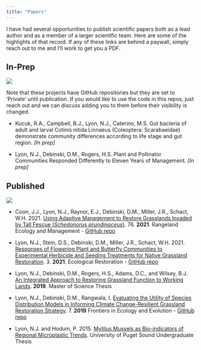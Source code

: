```yaml
---
title: "Papers"
---
```


I have had several opportunities to publish scientific papers both as a lead author and as a member of a larger scientific team. Here are some of the highlights of that record. If any of these links are behind a paywall, simply reach out to me and I'll work to get you a PDF.

## In-Prep

![](images/great_spangled_fritillary.jpg)

Note that these projects have GitHub repositories but they are set to 'Private' until publication. If you would like to use the code in this repos, just reach out and we can discuss adding you to them before their visibility is changed.

- Kucuk, R.A., Campbell, B.J., Lyon, N.J., Caterino, M.S. Gut bacteria of adult and larval Cotinis nitida Linnaeus (Coleoptera: Scarabaeidae) demonstrate community differences according to life stage and gut region. *[In prep]*

- Lyon, N.J., Debinski, D.M., Rogers, H.S. Plant and Pollinator Communities Responded Differently to Eleven Years of Management. *[In prep]*

## Published

![](images/stilt_bug.jpg){fig-align="center"}

- Coon, J.J., Lyon, N.J., Raynor, E.J., Debinski, D.M., Miller, J.R., Schact, W.H. 2021. [Using Adaptive Management to Restore Grasslands Invaded by Tall Fescue (*Schedonorus arundinaceus*)](https://www.sciencedirect.com/science/article/abs/pii/S1550742421000129?casa_token=4hUYfkm3-RcAAAAA:wxQ1-YwOxcii7F3TzLo8FL5uBeMe7QzmKsOHQ0TIM3zYO5m4tARAfLpgVOcLlLVxElm4d4qwrWc). 76. **2021**. Rangeland Ecology and Management - [GitHub repo](https://github.com/njlyon0/collab_coon-daubenmire-herbicide)

- Lyon, N.J., Stein, D.S., Debinski, D.M., Miller, J.R., Schact, W.H. 2021. [Responses of Flowering Plant and Butterfly Communities to Experimental Herbicide and Seeding Treatments for Native Grassland Restoration](http://er.uwpress.org/content/39/3/168.short). 3. **2021**. Ecological Restoration - [GitHub repo](https://github.com/njlyon0/lyon_bfly-herbicide)

- Lyon, N.J., Debinski, D.M., Rogers, H.S., Adams, D.C., and Wilsey, B.J. [An Integrated Approach to Restoring Grassland Function to Working Lands](https://dr.lib.iastate.edu/entities/publication/f3cd5b5f-17ae-4fdd-b8b9-0a87fda99765). **2019**. Master of Science Thesis

- Lyon, N.J., Debinski, D.M., Rangwala, I. [Evaluating the Utility of Species Distribution Models in Informing Climate Change-Resilient Grassland Restoration Strategy](https://www.frontiersin.org/articles/10.3389/fevo.2019.00033/full). 7. **2019** Frontiers in Ecology and Evolution - [GitHub repo](https://github.com/njlyon0/lyon-ms-thesis_sdm)

- Lyon, N.J. and Hodum, P. 2015. [Mytilus Mussels as Bio-indicators of Regional Microplastic Trends](https://soundideas.pugetsound.edu/summer_research/259/). University of Puget Sound Undergraduate Thesis
